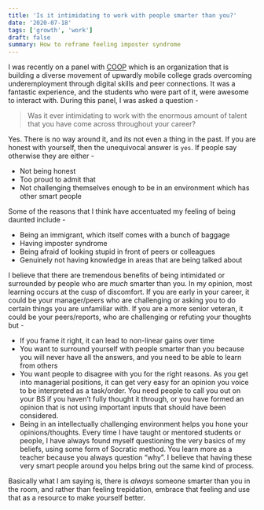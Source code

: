 ```yaml
---
title: 'Is it intimidating to work with people smarter than you?'
date: '2020-07-18'
tags: ['growth', 'work']
draft: false
summary: How to reframe feeling imposter syndrome
---
```


I was recently on a panel with [COOP](https://coopcareers.org/) which is an organization that is building a diverse movement of upwardly mobile college grads overcoming underemployment through digital skills and peer connections. It was a fantastic experience, and the students who were part of it, were awesome to interact with. During this panel, I was asked a question -

> Was it ever intimidating to work with the enormous amount of talent that you have come across throughout your career?

Yes. There is no way around it, and its not even a thing in the past. If you are honest with yourself, then the unequivocal answer is `yes`. If people say otherwise they are either -

- Not being honest
- Too proud to admit that
- Not challenging themselves enough to be in an environment which has other smart people

Some of the reasons that I think have accentuated my feeling of being daunted include -

- Being an immigrant, which itself comes with a bunch of baggage
- Having imposter syndrome
- Being afraid of looking stupid in front of peers or colleagues
- Genuinely not having knowledge in areas that are being talked about

I believe that there are tremendous benefits of being intimidated or surrounded by people who are _much_ smarter than you. In my opinion, most learning occurs at the cusp of discomfort. If you are early in your career, it could be your manager/peers who are challenging or asking you to do certain things you are unfamiliar with. If you are a more senior veteran, it could be your peers/reports, who are challenging or refuting your thoughts but -

- If you frame it right, it can lead to non-linear gains over time
- You want to surround yourself with people smarter than you because you will never have all the answers, and you need to be able to learn from others
- You want people to disagree with you for the right reasons. As you get into managerial positions, it can get very easy for an opinion you voice to be interpreted as a task/order. You need people to call you out on your BS if you haven’t fully thought it through, or you have formed an opinion that is not using important inputs that should have been considered.
- Being in an intellectually challenging environment helps you hone your opinions/thoughts. Every time I have taught or mentored students or people, I have always found myself questioning the very basics of my beliefs, using some form of Socratic method. You learn more as a teacher because you always question “why”. I believe that having these very smart people around you helps bring out the same kind of process.

Basically what I am saying is, there is _always_ someone smarter than you in the room, and rather than feeling trepidation, embrace that feeling and use that as a resource to make yourself better.
